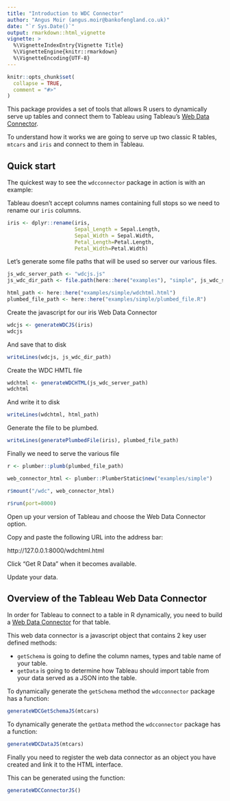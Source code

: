 ```yaml
---
title: "Introduction to WDC Connector"
author: "Angus Moir (angus.moir@bankofengland.co.uk)"
date: "`r Sys.Date()`"
output: rmarkdown::html_vignette
vignette: >
  %\VignetteIndexEntry{Vignette Title}
  %\VignetteEngine{knitr::rmarkdown}
  %\VignetteEncoding{UTF-8}
---
```


```r
knitr::opts_chunk$set(
  collapse = TRUE,
  comment = "#>"
)
```

This package provides a set of tools that allows R users to dynamically serve up tables and connect them to Tableau using Tableau's [Web Data Connector](https://tableau.github.io/webdataconnector/).

To understand how it works we are going to serve up two classic R tables, `mtcars` and `iris` and connect to them in Tableau.

## Quick start

The quickest way to see the `wdcconnector` package in action is with an example:

Tableau doesn't accept columns names containing full stops so we need to rename our `iris` columns.
```r
iris <- dplyr::rename(iris,
                      Sepal_Length = Sepal.Length,
                      Sepal_Width = Sepal.Width,
                      Petal_Length=Petal.Length,
                      Petal_Width=Petal.Width)

```

Let's generate some file paths that will be used so server our various files.

```r
js_wdc_server_path <- "wdcjs.js"
js_wdc_dir_path <- file.path(here::here("examples"), "simple", js_wdc_server_path)

html_path <- here::here("examples/simple/wdchtml.html")
plumbed_file_path <- here::here("examples/simple/plumbed_file.R")
```

Create the javascript for our iris Web Data Connector
```r
wdcjs <- generateWDCJS(iris)
wdcjs
```

And save that to disk
```r
writeLines(wdcjs, js_wdc_dir_path)
```

Create the WDC HMTL file
```r
wdchtml <- generateWDCHTML(js_wdc_server_path)
wdchtml

```

And write it to disk
```r
writeLines(wdchtml, html_path)
```

Generate the file to be plumbed.
```r
writeLines(generatePlumbedFile(iris), plumbed_file_path)
```

Finally we need to serve the various file
```r
r <- plumber::plumb(plumbed_file_path)

web_connector_html <- plumber::PlumberStatic$new("examples/simple")

r$mount("/wdc", web_connector_html)

r$run(port=8000)

```


Open up your version of Tableau and choose the Web Data Connector option.

Copy and paste the following URL into the address bar:

http://127.0.0.1:8000/wdchtml.html

Click "Get R Data" when it becomes available.

Update your data.

## Overview of the Tableau Web Data Connector

In order for Tableau to connect to a table in R dynamically, you need to build a [Web Data Connector](https://tableau.github.io/webdataconnector/) for that table. 

This web data connector is a javascript object that contains 2 key user defined methods:

- `getSchema` is going to define the column names, types and table name of your table.
- `getData` is going to determine how Tableau should import table from your data served as a JSON into the table.

To dynamically generate the `getSchema` method the `wdcconnector` package has a function:
```r
generateWDCGetSchemaJS(mtcars)
```

To dynamically generate the `getData` method the `wdcconnector` package has a function:
```r
generateWDCDataJS(mtcars)
```

Finally you need to register the web data connector as an object you have created and link it to the HTML interface.

This can be generated using the function:
```r
generateWDCConnectorJS()
```

